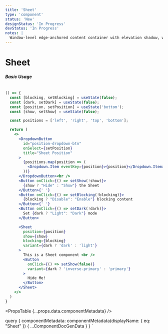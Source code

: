 ```yaml
---
title: 'Sheet'
type: 'component'
status: 'New'
designStatus: 'In Progress'
devStatus: 'In Progress'
notes: |
  Window-level edge-anchored content container with elevation shadow, with option to block content.
---
```



# Sheet

<SingleComponentStatus frontmatter={props?.pageContext?.frontmatter} />

##### Basic Usage

```jsx live

() => {
  const [blocking, setBlocking] = useState(false);
  const [dark, setDark] = useState(false);
  const [position, setPosition] = useState('bottom');
  const [show, setShow] = useState(false);

  const positions = ['left', 'right', 'top', 'bottom'];

  return (
    <>
      <DropdownButton
        id="position-dropdown-btn"
        onSelect={setPosition}
        title="Sheet Position"
      >
        {positions.map(position => (
          <Dropdown.Item eventKey={position}>{position}</Dropdown.Item>
        ))}
      </DropdownButton><br />
      <Button onClick={() => setShow(!show)}>
        {show ? "Hide" : "Show"} the Sheet
      </Button>{' '}
      <Button onClick={() => setBlocking(!blocking)}>
        {blocking ? "Disable": "Enable"} blocking content
      </Button>{' '}
      <Button onClick={() => setDark(!dark)}>
        Set {dark ? "Light": "Dark"} mode
      </Button>

      <Sheet
        position={position}
        show={show}
        blocking={blocking}
        variant={dark ? 'dark' : 'light'}
      >
        This is a Sheet component <br />
        <Button
          onClick={() => setShow(false)}
          variant={dark ? 'inverse-primary' : 'primary'}
        >
          Hide Me!
        </Button>
      </Sheet>
    </>
  )
}
```

<PropsTable {...props.data.componentMetadata} />

  query {
    componentMetadata: componentMetadata(displayName: { eq: "Sheet" }) {
      ...ComponentDocGenData
    }
  }
`

